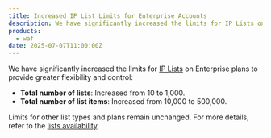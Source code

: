 ```yaml
---
title: Increased IP List Limits for Enterprise Accounts
description: We have significantly increased the limits for IP Lists on Enterprise plans to provide greater flexibility and control.
products:
  - waf
date: 2025-07-07T11:00:00Z
---
```


We have significantly increased the limits for [IP Lists](/waf/tools/lists/) on Enterprise plans to provide greater flexibility and control:

- **Total number of lists**: Increased from 10 to 1,000.
- **Total number of list items**: Increased from 10,000 to 500,000.

Limits for other list types and plans remain unchanged. For more details, refer to the [lists availability](/waf/tools/lists/#availability).


